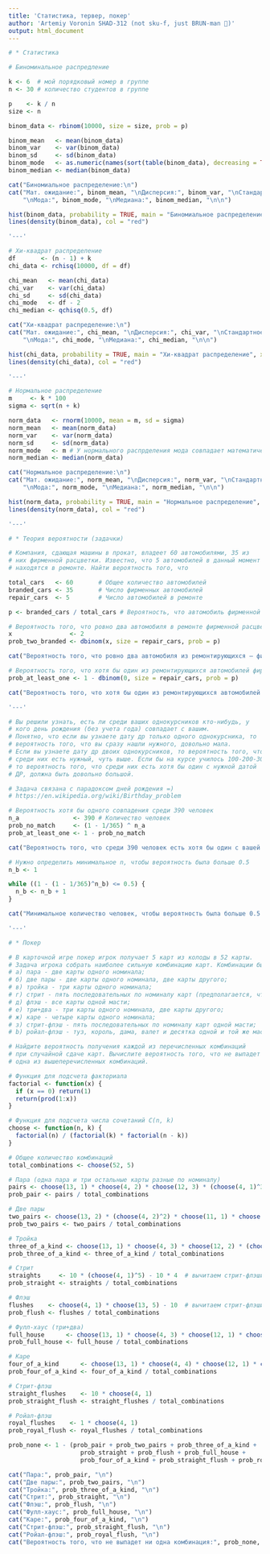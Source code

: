 ```yaml
---
title: 'Статистика, тервер, покер'
author: 'Artemiy Voronin SHAD-312 (not sku-f, just BRUN-man 🦸️)'
output: html_document
---
```


```r
# * Статистика

# Биноминальное распредление

k <- 6  # мой порядковый номер в группе
n <- 30 # количество студентов в группе

p    <- k / n
size <- n

binom_data <- rbinom(10000, size = size, prob = p)

binom_mean   <- mean(binom_data)
binom_var    <- var(binom_data)
binom_sd     <- sd(binom_data)
binom_mode   <- as.numeric(names(sort(table(binom_data), decreasing = TRUE)[1]))
binom_median <- median(binom_data)

cat("Биномиальное распределение:\n")
cat("Мат. ожидание:", binom_mean, "\nДисперсия:", binom_var, "\nСтандартное отклонение:", binom_sd,
    "\nМода:", binom_mode, "\nМедиана:", binom_median, "\n\n")

hist(binom_data, probability = TRUE, main = "Биномиальное распределение", xlab = "Значение", col = "lightblue")
lines(density(binom_data), col = "red")

'---'

# Хи-квадрат распределение
df       <- (n - 1) + k
chi_data <- rchisq(10000, df = df)

chi_mean   <- mean(chi_data)
chi_var    <- var(chi_data)
chi_sd     <- sd(chi_data)
chi_mode   <- df - 2
chi_median <- qchisq(0.5, df)

cat("Хи-квадрат распределение:\n")
cat("Мат. ожидание:", chi_mean, "\nДисперсия:", chi_var, "\nСтандартное отклонение:", chi_sd,
    "\nМода:", chi_mode, "\nМедиана:", chi_median, "\n\n")

hist(chi_data, probability = TRUE, main = "Хи-квадрат распределение", xlab = "Значение", col = "lightblue")
lines(density(chi_data), col = "red")

'---'

# Нормальное распределение
m     <- k * 100
sigma <- sqrt(n + k)

norm_data   <- rnorm(10000, mean = m, sd = sigma)
norm_mean   <- mean(norm_data)
norm_var    <- var(norm_data)
norm_sd     <- sd(norm_data)
norm_mode   <- m # У нормального распрделения мода совпадает математичексим ожиданием
norm_median <- median(norm_data)

cat("Нормальное распределение:\n")
cat("Мат. ожидание:", norm_mean, "\nДисперсия:", norm_var, "\nСтандартное отклонение:", norm_sd,
    "\nМода:", norm_mode, "\nМедиана:", norm_median, "\n\n")

hist(norm_data, probability = TRUE, main = "Нормальное распределение", xlab = "Значение", col = "lightblue")
lines(density(norm_data), col = "red")

'---'

# * Теория вероятности (задачки)

# Компания, сдающая машины в прокат, владеет 60 автомобилями, 35 из
# них фирменной расцветки. Известно, что 5 автомобилей в данный момент
# находятся в ремонте. Найти вероятность того, что

total_cars   <- 60       # Общее количество автомобилей
branded_cars <- 35       # Число фирменных автомобилей
repair_cars  <- 5        # Число автомобилей в ремонте

p <- branded_cars / total_cars # Вероятность, что автомобиль фирменной расцветки

# Вероятность того, что ровно два автомобиля в ремонте фирменной расцветки
x                <- 2
prob_two_branded <- dbinom(x, size = repair_cars, prob = p)

cat("Вероятность того, что ровно два автомобиля из ремонтирующихся — фирменной расцветки:", prob_two_branded, "\n")

# Вероятность того, что хотя бы один из ремонтирующихся автомобилей фирменной расцветки
prob_at_least_one <- 1 - dbinom(0, size = repair_cars, prob = p)

cat("Вероятность того, что хотя бы один из ремонтирующихся автомобилей — фирменной расцветки:", prob_at_least_one, "\n")

'---'

# Вы решили узнать, есть ли среди ваших однокурсников кто-нибудь, у
# кого день рождения (без учета года) совпадает с вашим.
# Понятно, что если вы узнаете дату др только одного однокурсника, то
# вероятность того, что вы сразу нашли нужного, довольно мала.
# Если вы узнаете дату др двоих однокурсников, то вероятность того, что
# среди них есть нужный, чуть выше. Если бы на курсе училось 100-200-300 человек,
# то вероятность того, что среди них есть хотя бы один с нужной датой
# ДР, должна быть довольно большой.

# Задача связана с парадоксом дней рождения =)
# https://en.wikipedia.org/wiki/Birthday_problem

# Вероятность хотя бы одного совпадения среди 390 человек
n_a               <- 390 # Количество человек
prob_no_match     <- (1 - 1/365) ^ n_a
prob_at_least_one <- 1 - prob_no_match

cat("Вероятность того, что среди 390 человек есть хотя бы один с вашей датой рождения:", prob_at_least_one, "\n")

# Нужно определить минимальное n, чтобы вероятность была больше 0.5
n_b <- 1

while ((1 - (1 - 1/365)^n_b) <= 0.5) {
  n_b <- n_b + 1
}

cat("Минимальное количество человек, чтобы вероятность была больше 0.5:", n_b, "\n")

'---'

# * Покер

# В карточной игре покер игрок получает 5 карт из колоды в 52 карты.
# Задача игрока собрать наиболее сильную комбинацию карт. Комбинации бывают следующие:
# а) пара - две карты одного номинала;
# б) две пары - две карты одного номинала, две карты другого;
# в) тройка - три карты одного номинала;
# г) стрит - пять последовательных по номиналу карт (предполагается, что за тузом по номиналу следует двойка);
# д) флэш - все карты одной масти;
# е) три+два - три карты одного номинала, две карты другого;
# ж) каре - четыре карты одного номинала;
# з) стрит-флэш - пять последовательных по номиналу карт одной масти;
# b) ройал-флэш - туз, король, дама, валет и десятка одной и той же масти

# Найдите вероятность получения каждой из перечисленных комбинаций
# при случайной сдаче карт. Вычислите вероятность того, что не выпадет ни
# одна из вышеперечисленных комбинаций.

# Функция для подсчета факториала
factorial <- function(x) {
  if (x == 0) return(1)
  return(prod(1:x))
}

# Функция для подсчета числа сочетаний C(n, k)
choose <- function(n, k) {
  factorial(n) / (factorial(k) * factorial(n - k))
}

# Общее количество комбинаций
total_combinations <- choose(52, 5)

# Пара (одна пара и три остальные карты разные по номиналу)
pairs <- choose(13, 1) * choose(4, 2) * choose(12, 3) * (choose(4, 1)^3)
prob_pair <- pairs / total_combinations

# Две пары
two_pairs <- choose(13, 2) * (choose(4, 2)^2) * choose(11, 1) * choose(4, 1)
prob_two_pairs <- two_pairs / total_combinations

# Тройка
three_of_a_kind <- choose(13, 1) * choose(4, 3) * choose(12, 2) * (choose(4, 1)^2)
prob_three_of_a_kind <- three_of_a_kind / total_combinations

# Стрит
straights     <- 10 * (choose(4, 1)^5) - 10 * 4  # вычитаем стрит-флэши
prob_straight <- straights / total_combinations

# Флэш
flushes    <- choose(4, 1) * choose(13, 5) - 10  # вычитаем стрит-флэши
prob_flush <- flushes / total_combinations

# Фулл-хаус (три+два)
full_house      <- choose(13, 1) * choose(4, 3) * choose(12, 1) * choose(4, 2)
prob_full_house <- full_house / total_combinations

# Каре
four_of_a_kind      <- choose(13, 1) * choose(4, 4) * choose(12, 1) * choose(4, 1)
prob_four_of_a_kind <- four_of_a_kind / total_combinations

# Стрит-флэш
straight_flushes    <- 10 * choose(4, 1)
prob_straight_flush <- straight_flushes / total_combinations

# Ройал-флэш
royal_flushes    <- 1 * choose(4, 1)
prob_royal_flush <- royal_flushes / total_combinations

prob_none <- 1 - (prob_pair + prob_two_pairs + prob_three_of_a_kind +
                    prob_straight + prob_flush + prob_full_house +
                    prob_four_of_a_kind + prob_straight_flush + prob_royal_flush)

cat("Пара:", prob_pair, "\n")
cat("Две пары:", prob_two_pairs, "\n")
cat("Тройка:", prob_three_of_a_kind, "\n")
cat("Стрит:", prob_straight, "\n")
cat("Флэш:", prob_flush, "\n")
cat("Фулл-хаус:", prob_full_house, "\n")
cat("Каре:", prob_four_of_a_kind, "\n")
cat("Стрит-флэш:", prob_straight_flush, "\n")
cat("Ройал-флэш:", prob_royal_flush, "\n")
cat("Вероятность того, что не выпадет ни одна комбинация:", prob_none, "\n")
```
